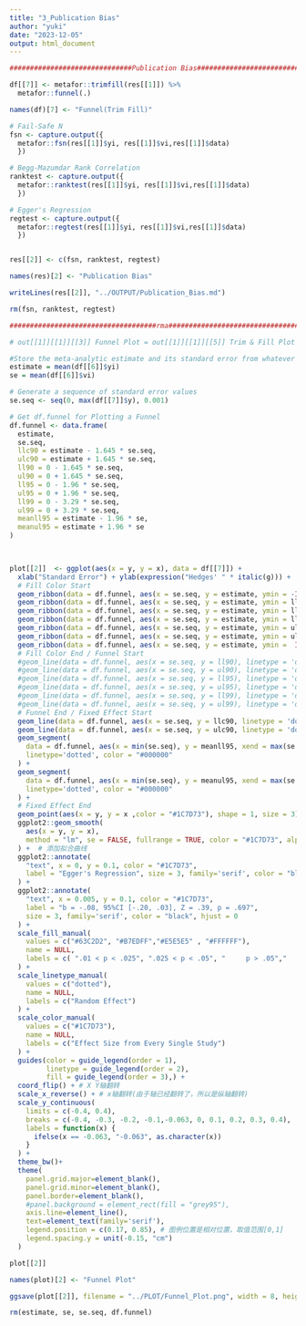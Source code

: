 ```yaml
---
title: "3_Publication Bias"
author: "yuki"
date: "2023-12-05"
output: html_document
---
```

```r
##############################Publication Bias##################################

df[[7]] <- metafor::trimfill(res[[1]]) %>%
  metafor::funnel(.) 

names(df)[7] <- "Funnel(Trim Fill)"

# Fail-Safe N
fsn <- capture.output({
  metafor::fsn(res[[1]]$yi, res[[1]]$vi,res[[1]]$data)
  })

# Begg-Mazumdar Rank Correlation
ranktest <- capture.output({
  metafor::ranktest(res[[1]]$yi, res[[1]]$vi,res[[1]]$data)
  })

# Egger's Regression
regtest <- capture.output({
  metafor::regtest(res[[1]]$yi, res[[1]]$vi,res[[1]]$data)
  })


res[[2]] <- c(fsn, ranktest, regtest)

names(res)[2] <- "Publication Bias"

writeLines(res[[2]], "../OUTPUT/Publication_Bias.md")

rm(fsn, ranktest, regtest)

####################################rma#########################################
```

```r
# out[[1]][[1]][[3]] Funnel Plot = out[[1]][[1]][[5]] Trim & Fill Plot

#Store the meta-analytic estimate and its standard error from whatever model you run (substitute your own values)
estimate = mean(df[[6]]$yi)
se = mean(df[[6]]$vi)

# Generate a sequence of standard error values
se.seq <- seq(0, max(df[[7]]$y), 0.001)

# Get df.funnel for Plotting a Funnel
df.funnel <- data.frame(
  estimate,
  se.seq,
  llc90 = estimate - 1.645 * se.seq,
  ulc90 = estimate + 1.645 * se.seq,
  ll90 = 0 - 1.645 * se.seq,
  ul90 = 0 + 1.645 * se.seq,
  ll95 = 0 - 1.96 * se.seq,
  ul95 = 0 + 1.96 * se.seq,
  ll99 = 0 - 3.29 * se.seq,
  ul99 = 0 + 3.29 * se.seq,
  meanll95 = estimate - 1.96 * se,
  meanul95 = estimate + 1.96 * se
)
 


plot[[2]]  <- ggplot(aes(x = y, y = x), data = df[[7]]) +
  xlab("Standard Error") + ylab(expression("Hedges' " * italic(g))) +
  # Fill Color Start
  geom_ribbon(data = df.funnel, aes(x = se.seq, y = estimate, ymin = -Inf, ymax = ll99, fill = "#FFFFFF")) +
  geom_ribbon(data = df.funnel, aes(x = se.seq, y = estimate, ymin = ll99, ymax = ll95, fill = "#63C2D2")) +
  geom_ribbon(data = df.funnel, aes(x = se.seq, y = estimate, ymin = ll95, ymax = ll90, fill = "#B7EDFF")) +
  geom_ribbon(data = df.funnel, aes(x = se.seq, y = estimate, ymin = ll90, ymax = ul90, fill = "#E5E5E5"), color = "#E5E5E5") +
  geom_ribbon(data = df.funnel, aes(x = se.seq, y = estimate, ymin = ul90, ymax = ul95, fill = "#B7EDFF")) +
  geom_ribbon(data = df.funnel, aes(x = se.seq, y = estimate, ymin = ul95, ymax = ul99, fill = "#63C2D2")) +
  geom_ribbon(data = df.funnel, aes(x = se.seq, y = estimate, ymin =  Inf, ymax = ul99, fill = "#FFFFFF")) +
  # Fill Color End / Funnel Start
  #geom_line(data = df.funnel, aes(x = se.seq, y = ll90), linetype = 'dotted', color = "grey70") +
  #geom_line(data = df.funnel, aes(x = se.seq, y = ul90), linetype = 'dotted', color = "grey70") +  
  #geom_line(data = df.funnel, aes(x = se.seq, y = ll95), linetype = 'dotted', color = "#B7EDFF") +
  #geom_line(data = df.funnel, aes(x = se.seq, y = ul95), linetype = 'dotted', color = "#B7EDFF") +
  #geom_line(data = df.funnel, aes(x = se.seq, y = ll99), linetype = 'dotted', color = "#5ACFC9") +
  #geom_line(data = df.funnel, aes(x = se.seq, y = ul99), linetype = 'dotted', color = "#5ACFC9") +
  # Funnel End / Fixed Effect Start
  geom_line(data = df.funnel, aes(x = se.seq, y = llc90, linetype = 'dotted'), color = "#000000") +
  geom_line(data = df.funnel, aes(x = se.seq, y = ulc90, linetype = 'dotted'), color = "#000000") + 
  geom_segment(
    data = df.funnel, aes(x = min(se.seq), y = meanll95, xend = max(se.seq), yend = meanll95), 
    linetype='dotted', color = "#000000"
  ) +
  geom_segment(
    data = df.funnel, aes(x = min(se.seq), y = meanul95, xend = max(se.seq), yend = meanul95), 
    linetype='dotted', color = "#000000"
  ) +
  # Fixed Effect End
  geom_point(aes(x = y, y = x ,color = "#1C7D73"), shape = 1, size = 3) +
  ggplot2::geom_smooth(
    aes(x = y, y = x),
    method = "lm", se = FALSE, fullrange = TRUE, color = "#1C7D73", alpha = 0.1, linetype = "dashed"
  ) +  # 添加拟合曲线
  ggplot2::annotate(
    "text", x = 0, y = 0.1, color = "#1C7D73",
    label = "Egger's Regression", size = 3, family='serif', color = "black", hjust = 0
  ) +
  ggplot2::annotate(
    "text", x = 0.005, y = 0.1, color = "#1C7D73",
    label = "b = -.08, 95%CI [-.20, .03], Z = .39, p = .697", 
    size = 3, family='serif', color = "black", hjust = 0
  ) +
  scale_fill_manual(
    values = c("#63C2D2", "#B7EDFF","#E5E5E5" , "#FFFFFF"),
    name = NULL, 
    labels = c( ".01 < p < .025", ".025 < p < .05", "     p > .05","     p < .01")
  ) +
  scale_linetype_manual(
    values = c("dotted"),
    name = NULL, 
    labels = c("Random Effect")
  ) +
  scale_color_manual(
    values = c("#1C7D73"),
    name = NULL, 
    labels = c("Effect Size from Every Single Study")
  ) +
  guides(color = guide_legend(order = 1),
         linetype = guide_legend(order = 2),
         fill = guide_legend(order = 3),) +
  coord_flip() + # X Y轴翻转
  scale_x_reverse() + # x轴翻转(由于轴已经翻转了，所以是纵轴翻转)
  scale_y_continuous(
    limits = c(-0.4, 0.4), 
    breaks = c(-0.4, -0.3, -0.2, -0.1,-0.063, 0, 0.1, 0.2, 0.3, 0.4),
    labels = function(x) {
      ifelse(x == -0.063, "-0.063", as.character(x))
    }
  ) +
  theme_bw()+
  theme(
    panel.grid.major=element_blank(),
    panel.grid.minor=element_blank(),
    panel.border=element_blank(),
    #panel.background = element_rect(fill = "grey95"),
    axis.line=element_line(),
    text=element_text(family='serif'),
    legend.position = c(0.17, 0.85), # 图例位置是相对位置，取值范围[0,1]
    legend.spacing.y = unit(-0.15, "cm")
  ) 

plot[[2]]

names(plot)[2] <- "Funnel Plot"

ggsave(plot[[2]], filename = "../PLOT/Funnel_Plot.png", width = 8, height = 6, limitsize = FALSE)

rm(estimate, se, se.seq, df.funnel)
```